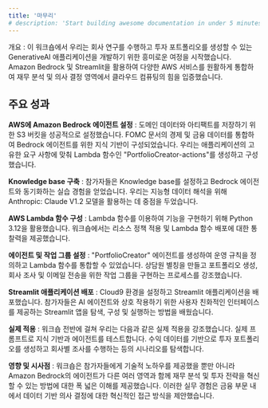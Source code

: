 ```yaml
---
title: '마무리'
# description: 'Start building awesome documentation in under 5 minutes'
---
```


개요 : 이 워크숍에서 우리는 회사 연구를 수행하고 투자 포트폴리오를 생성할 수 있는 GenerativeAI 애플리케이션을 개발하기 위한 흥미로운 여정을 시작했습니다. Amazon Bedrock 및 Streamlit을 활용하여 다양한 AWS 서비스를 원활하게 통합하여 재무 분석 및 의사 결정 영역에서 클라우드 컴퓨팅의 힘을 입증했습니다.

## 주요 성과
**AWS에 Amazon Bedrock 에이전트 설정** : 도메인 데이터와 아티팩트를 저장하기 위한 S3 버킷을 성공적으로 설정했습니다. FOMC 문서의 경제 및 금융 데이터를 통합하여 Bedrock 에이전트를 위한 지식 기반이 구성되었습니다. 우리는 애플리케이션의 고유한 요구 사항에 맞춰 Lambda 함수인 "PortfolioCreator-actions"를 생성하고 구성했습니다.

**Knowledge base 구축** : 참가자들은 Knowledge base를 설정하고 Bedrock 에이전트와 동기화하는 실습 경험을 얻었습니다. 우리는 지능형 데이터 해석을 위해 Anthropic: Claude V1.2 모델을 활용하는 데 중점을 두었습니다.

**AWS Lambda 함수 구성** : Lambda 함수를 이용하여 기능을 구현하기 위해 Python 3.12을 활용했습니다. 워크숍에서는 리소스 정책 적용 및 Lambda 함수 배포에 대한 통찰력을 제공했습니다.

**에이전트 및 작업 그룹 설정** : "PortfolioCreator" 에이전트를 생성하여 운영 규칙을 정의하고 Lambda 함수를 통합할 수 있었습니다. 상담원 별칭을 만들고 포트폴리오 생성, 회사 조사 및 이메일 전송을 위한 작업 그룹을 구현하는 프로세스를 강조했습니다.

**Streamlit 애플리케이션 배포** : Cloud9 환경을 설정하고 Streamlit 애플리케이션을 배포했습니다. 참가자들은 AI 에이전트와 상호 작용하기 위한 사용자 친화적인 인터페이스를 제공하는 Streamlit 앱을 탐색, 구성 및 실행하는 방법을 배웠습니다.

**실제 적용** : 워크숍 전반에 걸쳐 우리는 다음과 같은 실제 적용을 강조했습니다. 실제 프롬프트로 지식 기반과 에이전트를 테스트합니다. 수익 데이터를 기반으로 투자 포트폴리오를 생성하고 회사별 조사를 수행하는 등의 시나리오를 탐색합니다.

**영향 및 시사점** : 워크숍은 참가자들에게 기술적 노하우를 제공했을 뿐만 아니라 Amazon Bedrock의 에이전트가 다른 여러 영역과 함께 재무 분석 및 투자 전략을 혁신할 수 있는 방법에 대한 폭 넓은 이해를 제공했습니다. 이러한 실무 경험은 금융 부문 내에서 데이터 기반 의사 결정에 대한 혁신적인 접근 방식을 제안했습니다.